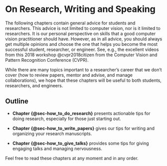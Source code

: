 # On Research, Writing and Speaking {#sec-on-research-writing-and-speaking}

The following chapters contain general advice for students and researchers. This advice is not limited to computer vision, nor is it limited to researchers. It is our personal perspective on skills that a good computer vision practitioner should have. However, as in all advice, you should always get multiple opinions and choose the one that helps you become the most successful student, researcher, or engineer. See, e.g., the excellent videos from this 2018 workshop @cvpr2018citizen from the Computer Vision and Pattern Recognition Conference (CVPR).

While there are many topics important to a researcher's career that we don't cover (how to review papers, mentor and advise, and manage collaborations), we hope that these chapters will be useful to both students, researchers, and engineers.

## Outline

- **Chapter {@sec-how_to_do_research}** presents actionable tips for doing research, especially for those just starting out.

- **Chapter {@sec-how_to_write_papers}** gives our tips for writing and organizing your research manuscripts.

- **Chapter {@sec-how_to_give_talks}** provides some tips for giving engaging talks and managing nervousness.

Feel free to read these chapters at any moment and in any order.